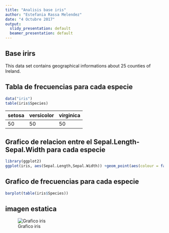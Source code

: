 ```yaml
---
title: "Analisis base iris"
author: "Estefania Rassa Melendez"
date: "4 Octubre 2017"
output:
  slidy_presentation: default
  beamer_presentation: default
---
```


## Base irirs

This data set contains geographical informations about 25 counties of Ireland.


## Tabla de frecuencias para cada especie

```r
data("iris")
table(iris$Species)
```

setosa | versicolor | virginica
------ | ---------- | ---------
50 | 50 | 50



## Grafico de relacion entre el Sepal.Length-Sepal.Width para cada especie

```r
library(ggplot2)
ggplot(iris, aes(Sepal.Length,Sepal.Width)) +geom_point(aes(colour = factor(Species)))
```

## Grafico de frecuencias para cada especie

```r
barplot(table(iris$Species))
```

## imagen estatica 

![Grafico iris](iris.jpg)
